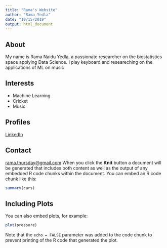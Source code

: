 ```yaml
---
title: "Rama's Website"
author: "Rama Yedla"
date: "10/15/2019"
output: html_document
---
```


## About

My name is Rama Naidu Yedla, a passionate researcher on the biostatistics space applying Data Science. I play keyboard and researeching on the applications of ML on music

## Interests

* Machine Learning
* Cricket
* Music

## Profiles

[LinkedIn](https://www.linkedin.com/in/ramayedla/)

## Contact

[rama.thursday@gmail.com](mailto:rama.thursday@gmail.com)
When you click the **Knit** button a document will be generated that includes both content as well as the output of any embedded R code chunks within the document. You can embed an R code chunk like this:

```r
summary(cars)
```

## Including Plots

You can also embed plots, for example:

```r
plot(pressure)
```

Note that the `echo = FALSE` parameter was added to the code chunk to prevent printing of the R code that generated the plot.

